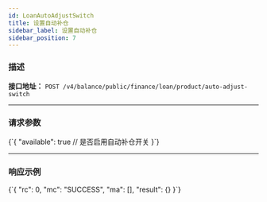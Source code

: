 ```yaml
---
id: LoanAutoAdjustSwitch
title: 设置自动补仓
sidebar_label: 设置自动补仓
sidebar_position: 7
---
```



### 描述
**接口地址：**
`POST /v4/balance/public/finance/loan/product/auto-adjust-switch`

---

### 请求参数

<CodeBlock language="json" title="请求参数">
{`{
  "available": true                     // 是否启用自动补仓开关
}`}
</CodeBlock>

---

### 响应示例

<CodeBlock language="json" title="响应示例">
{`{
  "rc": 0,
  "mc": "SUCCESS",
  "ma": [],
  "result": {}
}`}
</CodeBlock>
